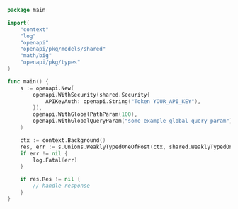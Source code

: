 ```go showLineNumbers copy filename="Weakly Typed One Of Post usage example"
package main

import(
	"context"
	"log"
	"openapi"
	"openapi/pkg/models/shared"
	"math/big"
	"openapi/pkg/types"
)

func main() {
    s := openapi.New(
        openapi.WithSecurity(shared.Security{
            APIKeyAuth: openapi.String("Token YOUR_API_KEY"),
        }),
        openapi.WithGlobalPathParam(100),
        openapi.WithGlobalQueryParam("some example global query param"),
    )

    ctx := context.Background()
    res, err := s.Unions.WeaklyTypedOneOfPost(ctx, shared.WeaklyTypedOneOfObject{})
    if err != nil {
        log.Fatal(err)
    }

    if res.Res != nil {
        // handle response
    }
}
```
